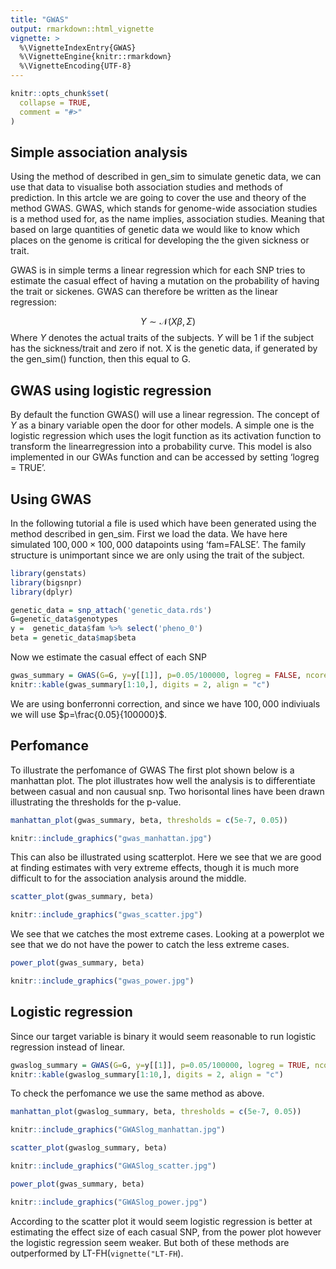 ```yaml
---
title: "GWAS"
output: rmarkdown::html_vignette
vignette: >
  %\VignetteIndexEntry{GWAS}
  %\VignetteEngine{knitr::rmarkdown}
  %\VignetteEncoding{UTF-8}
---
```



```r
knitr::opts_chunk$set(
  collapse = TRUE,
  comment = "#>"
)
```

## Simple association analysis

Using the method of described in gen_sim to simulate genetic data, we can use that data to visualise both association studies and methods of prediction. In this artcle we are going to cover the use and theory of the method GWAS. GWAS, which stands for genome-wide association studies is a method used for, as the name implies, association studies. Meaning that based on large quantities of genetic data we would like to know which places on the genome is critical for developing the the given sickness or trait.  

GWAS is in simple terms a linear regression which for each SNP tries to estimate the casual effect of having a mutation on the probability of having the trait or sickenes. GWAS can therefore be written as the linear regression:

$$
Y \sim \mathcal{N}(X\beta,\Sigma)
$$
Where $Y$ denotes the actual traits of the subjects. $Y$ will be 1 if the subject has the sickness/trait and zero if not. X is the genetic data, if generated by the gen_sim() function, then this equal to G. 


## GWAS using logistic regression

By default the function GWAS() will use a linear regression. The concept of $Y$ as a binary variable open the door for other models. A simple one is the logistic regression which uses the logit function as its activation function to transform the linearregression into a probability curve. This model is also implemented in our GWAs function and can be accessed by setting 'logreg = TRUE'.

## Using GWAS

In the following tutorial a file is used which have been generated using the method described in gen_sim. First we load the data. We have here simulated $100,000\times100,000$ datapoints using 'fam=FALSE'. The family structure is unimportant since we are only using the trait of the subject.
```r
library(genstats)
library(bigsnpr)
library(dplyr)
```

```r
genetic_data = snp_attach('genetic_data.rds')
G=genetic_data$genotypes
y =  genetic_data$fam %>% select('pheno_0') 
beta = genetic_data$map$beta
```

Now we estimate the casual effect of each SNP

```r
gwas_summary = GWAS(G=G, y=y[[1]], p=0.05/100000, logreg = FALSE, ncores=future::availableCores()%/%2)
knitr::kable(gwas_summary[1:10,], digits = 2, align = "c")
```

We are using bonferronni correction, and since we have $100,000$ indiviuals we will use $p=\frac{0.05}{100000}$.

## Perfomance

To illustrate the perfomance of GWAS 
The first plot shown below is a manhattan plot. The plot illustrates how well the analysis is to differentiate between casual and non causual snp. Two horisontal lines have been drawn illustrating the thresholds for the p-value.

```r
manhattan_plot(gwas_summary, beta, thresholds = c(5e-7, 0.05))
```

```r
knitr::include_graphics("gwas_manhattan.jpg")
```

This can also be illustrated using scatterplot. Here we see that we are good at finding estimates with very extreme effects, though it is much more difficult to for the association analysis around the middle. 

```r
scatter_plot(gwas_summary, beta)
```
```r
knitr::include_graphics("gwas_scatter.jpg")
```


We see that we catches the most extreme cases. Looking at a powerplot we see that we do not have the power to catch the less extreme cases.

```r
power_plot(gwas_summary, beta) 
```

```r
knitr::include_graphics("gwas_power.jpg")
```


## Logistic regression
Since our target variable is binary it would seem reasonable to run logistic regression instead of linear.

```r
gwaslog_summary = GWAS(G=G, y=y[[1]], p=0.05/100000, logreg = TRUE, ncores=3)
knitr::kable(gwaslog_summary[1:10,], digits = 2, align = "c")
```


To check the perfomance we use the same method as above.
```r
manhattan_plot(gwaslog_summary, beta, thresholds = c(5e-7, 0.05))
```
```r
knitr::include_graphics("GWASlog_manhattan.jpg")
```

```r
scatter_plot(gwaslog_summary, beta)
```
```r
knitr::include_graphics("GWASlog_scatter.jpg")
```

```r
power_plot(gwas_summary, beta)
```

```r
knitr::include_graphics("GWASlog_power.jpg")
```
According to the scatter plot it would seem logistic regression is better at estimating the effect size of each casual SNP, from the power plot however the logistic regression seem weaker. But both of these methods are outperformed by LT-FH(`vignette("LT-FH`).  

